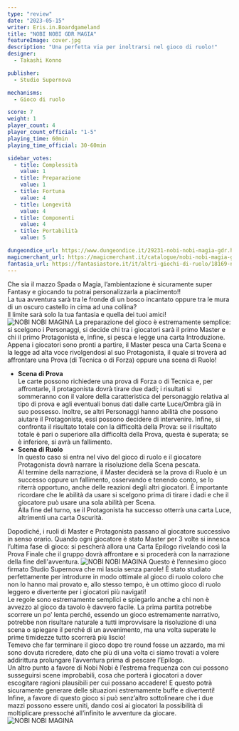 ```yaml
---
type: "review"
date: "2023-05-15"
writer: Eris.in.Boardgameland
title: "NOBI NOBI GDR MAGIA"
featureImage: cover.jpg
description: "Una perfetta via per inoltrarsi nel gioco di ruolo!"
designer:
  - Takashi Konno

publisher:
  - Studio Supernova

mechanisms:
  - Gioco di ruolo

score: 7
weight: 1
player_count: 4
player_count_official: "1-5"
playing_time: 60min
playing_time_official: 30-60min

sidebar_votes:
  - title: Complessità
    value: 1
  - title: Preparazione
    value: 1
  - title: Fortuna
    value: 4
  - title: Longevità
    value: 4
  - title: Componenti
    value: 4
  - title: Portabilità
    value: 5

dungeondice_url: https://www.dungeondice.it/29231-nobi-nobi-magia-gdr.html
magicmerchant_url: https://magicmerchant.it/catalogue/nobi-nobi-magia-gdr-63697/
fantasia_url: https://fantasiastore.it/it/altri-giochi-di-ruolo/18169-nobi-nobi-magia.html
---
```


<Setting>
  Che sia il mazzo Spada o Magia, l’ambientazione è sicuramente super Fantasy e
  giocando tu potrai personalizzarla a piacimento!! <br />
  La tua avventura sarà tra le fronde di un bosco incantato oppure tra le mura di
  un oscuro castello in cima ad una collina? <br />
  Il limite sarà solo la tua fantasia e quella dei tuoi amici!
</Setting>

<img src="./game1.jpg" alt="NOBI NOBI MAGINA" />

<Rules>
  La preparazione del gioco è estremamente semplice: si scelgono i Personaggi,
  si decide chi tra i giocatori sarà il primo Master e chi il primo Protagonista
  e, infine, si pesca e legge una carta Introduzione.
  <br />
  Appena i giocatori sono pronti a partire, il Master pesca una Carta Scena e la
  legge ad alta voce rivolgendosi al suo Protagonista, il quale si troverà ad
  affrontare una Prova (di Tecnica o di Forza) oppure una scena di Ruolo!
  <ul>
    <li>
      <strong>Scena di Prova</strong>
      <br />
      Le carte possono richiedere una prova di Forza o di Tecnica e, per
      affrontarle, il protagonista dovrà tirare due dadi; i risultati si
      sommeranno con il valore della caratteristica del personaggio relativa al
      tipo di prova e agli eventuali bonus dati dalle carte Luce/Ombra già in
      suo possesso. Inoltre, se altri Personaggi hanno abilità che possono
      aiutare il Protagonista, essi possono decidere di intervenire. Infine, si
      confronta il risultato totale con la difficoltà della Prova: se il
      risultato totale è pari o superiore alla difficoltà della Prova, questa è
      superata; se è inferiore, si avrà un fallimento.
    </li>
    <li>
      <strong>Scena di Ruolo</strong>
      <br />
      In questo caso si entra nel vivo del gioco di ruolo e il giocatore
      Protagonista dovrà narrare la risoluzione della Scena pescata. <br />
      Al termine della narrazione, il Master deciderà se la prova di Ruolo è un successo
      oppure un fallimento, osservando e tenendo conto, se lo riterrà opportuno,
      anche delle reazioni degli altri giocatori. È importante ricordare che le abilità
      da usare si scelgono prima di tirare i dadi e che il giocatore può usare una
      sola abilità per Scena.
      <br />
      Alla fine del turno, se il Protagonista ha successo otterrà una carta Luce,
      altrimenti una carta Oscurità.
    </li>
  </ul>
  Dopodiché, i ruoli di Master e Protagonista passano al giocatore successivo in
  senso orario. Quando ogni giocatore è stato Master per 3 volte si innesca
  l’ultima fase di gioco: si pescherà allora una Carta Epilogo rivelando così la
  Prova Finale che il gruppo dovrà affrontare e si procederà con la narrazione
  della fine dell'avventura.
</Rules>

<img src="./game2.jpg" alt="NOBI NOBI MAGINA" />

<Feedback>
  Questo è l’ennesimo gioco firmato Studio Supernova che mi lascia senza parole!
  È stato studiato perfettamente per introdurre in modo ottimale al gioco di
  ruolo coloro che non lo hanno mai provato e, allo stesso tempo, è un ottimo
  gioco di ruolo leggero e divertente per i giocatori più navigati!
  <br />
  Le regole sono estremamente semplici e spiegarlo anche a chi non è avvezzo al
  gioco da tavolo è davvero facile. La prima partita potrebbe scorrere un po’
  lenta perché, essendo un gioco estremamente narrativo, potrebbe non risultare
  naturale a tutti improvvisare la risoluzione di una scena o spiegare il perché
  di un avvenimento, ma una volta superate le prime timidezze tutto scorrerà più
  liscio!
  <br />
  Temevo che far terminare il gioco dopo tre round fosse un azzardo, ma mi sono
  dovuta ricredere, dato che più di una volta ci siamo trovati a volere
  addirittura prolungare l’avventura prima di pescare l’Epilogo.
  <br />
  Un altro punto a favore di Nobi Nobi è l’estrema frequenza con cui possono
  susseguirsi scene improbabili, cosa che porterà i giocatori a dover escogitare
  ragioni plausibili per cui possano accadere! E questo potrà sicuramente
  generare delle situazioni estremamente buffe e divertenti!
  <br />
  Infine, a favore di questo gioco si può senz’altro sottolineare che i due
  mazzi possono essere uniti, dando così ai giocatori la possibilità di
  moltiplicare pressoché all’infinito le avventure da giocare.
</Feedback>

<img src="./game3.jpg" alt="NOBI NOBI MAGINA" />

